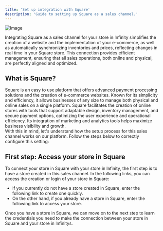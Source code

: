 ```yaml
---
title: 'Set up integration with Square'
description: 'Guide to setting up Square as a sales channel.'
---
```


![Image](/images/squareup.png)

Integrating Square as a sales channel for your store in Infinity simplifies the creation of a website and the implementation of your e-commerce, as well as automatically synchronizing inventories and prices, reflecting changes in real time in your Square store. This connection provides efficient management, ensuring that all sales operations, both online and physical, are perfectly aligned and optimized.

<h2>What is Square?</h2>

Square is an easy to use platform that offers advanced payment processing solutions and the creation of e-commerce websites. Known for its simplicity and efficiency, it allows businesses of any size to manage both physical and online sales on a single platform. Square facilitates the creation of online stores with tools that support adaptable design, inventory management, and secure payment options, optimizing the user experience and operational efficiency. Its integration of marketing and analytics tools helps maximize business visibility and growth.<br>
With this in mind, let's understand how the setup process for this sales channel works on our platform. Follow the steps below to correctly configure this setting:

<h2>First step: Access your store in Square</h2>

To connect your store in Square with your store in Infinity, the first step is to have a store created in this sales channel. In the following links, you can access the creation or login of your store in Square:

<ul>
    <li>If you currently do not have a store created in Square, enter the following link to create one quickly.</li>
    <li>On the other hand, if you already have a store in Square, enter the following link to access your store.</li>
</ul>

Once you have a store in Square, we can move on to the next step to learn the credentials you need to make the connection between your store in Square and your store in Infinitys.